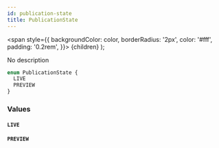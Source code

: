 ```yaml
---
id: publication-state
title: PublicationState
---
```


<span
style={{
      backgroundColor: color,
      borderRadius: '2px',
      color: '#fff',
      padding: '0.2rem',
    }}>
{children}
</span>
);

No description

```graphql
enum PublicationState {
  LIVE
  PREVIEW
}
```

### Values

#### `LIVE`

#### `PREVIEW`
